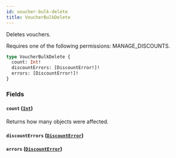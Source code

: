 ```yaml
---
id: voucher-bulk-delete
title: VoucherBulkDelete
---
```



Deletes vouchers. 

Requires one of the following permissions: MANAGE_DISCOUNTS.

```graphql
type VoucherBulkDelete {
  count: Int!
  discountErrors: [DiscountError!]!
  errors: [DiscountError!]!
}
```


### Fields

#### `count` ([`Int`](../../../developer/api-reference/scalars/int))

Returns how many objects were affected.


#### `discountErrors` ([`DiscountError`](../../../developer/api-reference/objects/discount-error))




#### `errors` ([`DiscountError`](../../../developer/api-reference/objects/discount-error))






